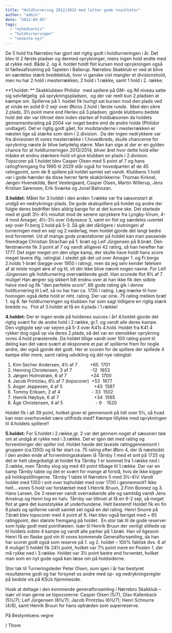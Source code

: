 ```yaml
---
title: "Holdturnering 2012/2013 med lutter gode resultater"
author: "admin"
date: "2013-04-05"
tags: 
  - "nyhedsarkiv"
  - "holdturneringen"
  - "seneste-nyt"
---
```


De 5 hold fra Nørrebro har gjort det rigtig godt i holdturneringen i år. Det blev til 2 første pladser og dermed oprykninger, mens ingen hold endte med at rykke ned. Både 2. og 4. holdet holdt flot kursen mod oprykningen også til fællesafslutning på Tapeten i Ballerup. Nørrebro Skakklub er ved at blive en særdeles stærk breddeklub, hvor vi ganske vist mangler et divisionshold, men nu har 2 hold i mesterrækken, 2 hold i 1.række, samt 1 hold i 2. række.

**1.holdet: ** Skakklubben Philidor  med spillere på GM- og IM niveau satte sig selvfølgelig  på oprykningspladsen,  og der var reelt kun 2.pladsen at kæmpe om. Spillerne på 1. holdet fik hurtigt sat kursen mod den plads ved at vinde en solid 6-2 sejr over Øbros 2.hold i første runde.  Med den sikre 2.plads, 3½ point mere end Herlev på 3.pladsen, gjorde klubbens bedste hold det der var tiltroet dem inden starten af holdsæsonen da holdets gennemsnitsrating på 2004 var noget bedre end de andre holds (Philidor undtaget). Det er rigtig godt gået, for modstanderne i mesterrækken er næsten lige så stærke som dem i 2.division.  Da der ingen nedrykkere var fra divisionen til vores mesterrække i 1.hovedkreds, skulle chancerne for oprykning næste år blive betydelig større. Man kan sige at der er en gylden chance for at holdturneringen 2013/2014, bliver året hvor dette hold eller måske et endnu stærkere hold vil give klubben en plads i 2.division. Topscorer på 1.holdet blev Casper Olsen med 5 point af 7 og hans ratingfremgang fra 1995 til 2029 står også for hovedparten af de 45 ratingpoint, som de 8 spillere på holdet samlet set vandt. Klubbens 1.hold var i gode hænder da disse herrer førte skakbrikkerne: Thomas Kirknel, Jørgen Hvenekilde, Bent Vestergaard, Casper Olsen, Martin Willerup, Jens Kristian Sørensen, Erik Sværke og Jonel Balnozan.


**3.holdet:** Målet for 3.holdet i den anden 1.række var fra sæsonstart at undgå en nedryknings-plads. De gode skakspillere på holdet og andre der fulgte deres bedrifter blev aldrig bange for at det kunne ske. Det startede med et godt 3½-4½ resultat mod de senere oprykkere fra Lyngby-Virum, 4-4 mod Amager, 4½-3½ over Odysseus 3, samt en flot og særdeles uventet sejr over Fr.berg 2.hold på 5-3. Så gik det dårligere i slutningen af turneringen med en sejr og 2 nederlag, men holdet gjorde det langt bedre end forventet. Ud af mange gode præstationer på holdet kan man passende fremdrage Christian Strachan på 1. bræt og Leif Jürgensen på 8.bræt. Den førstnævnte fik 3 point af 7 og vandt alligevel 42 rating, så han herefter har 1777. Det siger meget om den ulige kamp, der skulle have holdt hans score meget lavere iflg. ratingtal. I stedet gik det ud over Amager 1. og Fr.bergs 2.holds 1-bræt (begge over 1950 i rating), men da jeg selv kender følelsen af at miste noget ære af og til, vil der ikke blive nævnt nogen navne. For Leif Jürgensen gik holdturnering overvældende godt. Han scorede flot 6½ af 7 mulige! Han ærgrer sig sikkert lidt endnu over at han ikke fik den sidste halve med og fik "den perfekte score". 66 gode rating gik i denne holdturnering til Leif, så nu har han ca. 1730 i rating. Læg mærke til hvor homogen også dette hold er mht. rating. Der var omk. 75 rating mellem bræt 1. og 8. før holdturneringen og klubben har som sagt tidligere en rigtig stærk bredde nu.  Flot af 3.holdet at få en 4.plads i 1.række!

**4.holdet:** Der er ingen ende på holdenes succes i år! 4.holdet gjorde det rigtig svært for de andre hold i 2.række, gr.1. og vandt alle deres kampe. Den vigtigste sejr var sejren på 5-3 over K41s 4.hold. Holdet fra K41 4 rykker dog også op via deres 2.plads, så det var en stensikker oprykning vores 4.hold præsterede. Da holdet tillige vandt over 100 rating point til deling kan det være svært at eksponere et par af spillerne frem for nogle andre, der også gjorde det godt. Her er scoren for de spillere der spillede 4 kampe eller mere, samt rating udvikling og det nye ratingtal:

1. Kim Secher Andersen, 4½ af 7          +65  1701
2. Henning Christensen, 3 af 7               -12  1653
3. Jørgen Holmstrøm, 6 af 7                   +24  1700
4. Jacob Printzlau, 6½ af 7 (topscorer)  +53  1677
5. Asger Jeppesen, 4 af 5                         +43  1587
6. Tommy Eriksen, 2 af 4                         - 33  1502
7. Henrik Høybye, 6 af 7                            +34  1565
8. Åge Christensen, 4 af 5                          - 9    1520

Holdet fik i alt 39 point, hvilket giver et gennemsnit på lidt over 5½, så hvad kan man overhovedet være utilfreds med? Kæmpe tillykke med oprykningen til 4.holdets spillere!!

**5.holdet:** For 5.holdet i 2.række,gr. 2 var det gennem noget af sæsonen tale om at undgå at rykke ned i 3.række. Det er igen det med rating og forventninger der spiller ind. Holdet havde det laveste ratinggennemsnit i gruppen (ca.1350) og lå før start ca. 75 rating efter Øbro 4, der lå næstsidst. I den anden ende af forventningsskalaen lå Tårnby 1 med et snit på 1725 og det er helt ubegribeligt at holdet fra Tårnby 1 er kommet fra 1.række ned i 2.række, men Tårnby slog sig med 40 point tilbage til 1.række. Der var en kamp Tårnby tabte og det er svært for mange at forstå, hvis de ikke kigger på holdopstillingerne. Tårnby 1 tabte til Nørrebro 5 med 3½-4½! Vandt holdet med 1350 i snit over topholdet med over 1700 i gennemsnit? Ikke helt….vores 5.hold var forstærket med 1.Henrik Bruun, 2.Finn Bonnez og 3. Hans Larsen. De 3 reserver vandt overraskende alle og samtidig vandt Jens Amstrup og Henri tog en halv. Tårnby var tiltroet at få en 6-2 sejr, så meget flot at gøre det kunststykke af underhundene. Helt bestemt! Holdet fik en fin 6.plads og spillerne vandt samlet set også en del rating. Henri Snurre på 7.bræt blev topscorer med 4 point af 6. Han blev også beriget med + 65 ratingpoint, den største fremgang på holdet.  En stor tak til de gode reserver som hjalp godt med pointhøsten. Især til Henrik Bruun der venligt stillede op til holdets sidste 4 kampe og vandt alle partier på 1.bræt. Han vil ligesom Henri få en flaske god vin til vores kommende Generalforsamling, da han har scoret godt også som reserve på 1. og 2. holdet – 100% faktisk dvs. 6 af 6 mulige! 5 holdet fik 24½ point, hvilket var 7½ point mere en Posten 1, der må rykke ned i 3.række. Holdet var 3½ point bedre end forventet, hvilket man som en nyt gode også kan læse om på holdsiderne.

Stor tak til Turneringsleder Peter Olsen, som igen i år har bestyret resultaterne godt og har forsynet os andre med op- og nedrykningsregler på bedste vis på KSUs hjemmeside.

Husk at deltage i den kommende generalforsamling i Nørrebro Skakklub – især vil man gerne se topscorerne: Casper Olsen (5/7), Olav Kallenback (5½/7); Leif Jürgensen (6½/7); Jacob Printzlau (6½/7); Henri Schnurre (4/6), samt Henrik Bruun for hans optræden som superreserve.

På Bestyrelsens vegne

/ Thore

